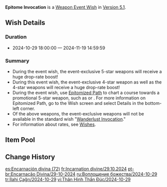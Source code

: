 {{Wish
|name              = Epitome Invocation 2024-10-29
|image             = Epitome Invocation 2024-10-29.png
|type              = Weapon Event
|duration          = event
|time_start        = 2024-10-29 18:00:00
|time_end          = 2024-11-19 14:59:59
|link              = https://genshin.hoyoverse.com/en/news/detail/126570
|preceding         = Epitome Invocation/2024-10-09
|alongside         = The Moongrass' Enlightenment/2024-10-29
|alongside2        = Moment of Bloom/2024-10-29
|succeeding        = Epitome Invocation/2024-11-20
}}
'''Epitome Invocation''' is a [[Weapon Event Wish]] in [[Version 5.1]].

==Wish Details==
===Duration===
* 2024-10-29 18:00:00 &mdash; 2024-11-19 14:59:59

===Summary===
* During the event wish, the event-exclusive 5-star weapons {{Wish Item|A Thousand Floating Dreams; Staff of Homa}} will receive a huge drop-rate boost!
* During this event wish, the event-exclusive 4-star weapon {{Wish Item|Fruitful Hook}} as well as the 4-star weapons {{Wish Item|Lion's Roar; Dragon's Bane; Eye of Perception; Favonius Warbow}} will receive a huge drop-rate boost!
* During the event wish, use [[Epitomized Path]] to chart a course towards a promotional 5-star weapon, such as {{Wish Item|A Thousand Floating Dreams}} or {{Wish Item|Staff of Homa}}. For more information on Epitomized Path, go to the Wish screen and select Details in the bottom-left corner.
* Of the above weapons, the event-exclusive weapons will not be available in the standard wish "[[Wanderlust Invocation]]."
* For information about rates, see [[Wish]]es.

==Item Pool==
{{Wish Pool
|weapon_5_F    = A Thousand Floating Dreams; Staff of Homa
|weapon_4_F    = Fruitful Hook; Lion's Roar; Dragon's Bane; Eye of Perception; Favonius Warbow
|character_4   = Barbara; Beidou; Bennett; Candace; Charlotte; Chevreuse; Chongyun; Collei; Diona; Dori; Faruzan; Fischl; Freminet; Gaming; Gorou; Kachina; Kaveh; Kirara; Kujou Sara; Kuki Shinobu; Layla; Lynette; Mika; Ningguang; Noelle; Razor; Rosaria; Sayu; Sethos; Shikanoin Heizou; Sucrose; Thoma; Xiangling; Xingqiu; Xinyan; Yanfei; Yaoyao; Yun Jin
|weapon_5      = Amos' Bow; Aquila Favonia; Lost Prayer to the Sacred Winds; Primordial Jade Winged-Spear; Skyward Atlas; Skyward Blade; Skyward Harp; Skyward Pride; Skyward Spine; Wolf's Gravestone
|weapon_4      = Favonius Codex; Favonius Greatsword; Favonius Lance; Favonius Sword; Rainslasher; Rust; Sacrificial Bow; Sacrificial Fragments; Sacrificial Greatsword; Sacrificial Sword; The Bell; The Flute; The Stringless; The Widsith
|weapon_3      = Black Tassel; Bloodtainted Greatsword; Cool Steel; Debate Club; Emerald Orb; Ferrous Shadow; Harbinger of Dawn; Magic Guide; Raven Bow; Sharpshooter's Oath; Skyrider Sword; Slingshot; Thrilling Tales of Dragon Slayers
}}

==Change History==
{{Change History|5.1}}

[[es:Encarnación divina (72)]]
[[fr:Incarnation divine/29.10.2024]]
[[pt-br:Encarnação Divina/29-10-2024]]
[[ru:Воплощение божества/2024-10-29]]
[[tr:İlahi Çağrı/2024-10-29]]
[[vi:Thân Hình Thần Đúc/2024-10-29]]